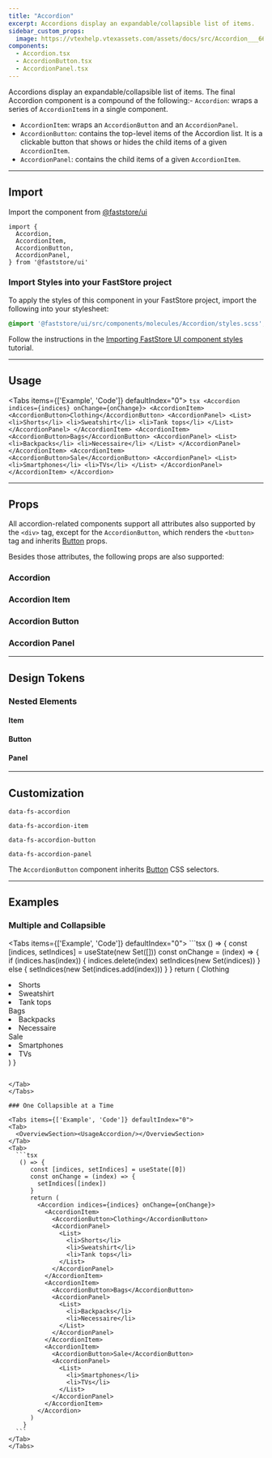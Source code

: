 ```yaml
---
title: "Accordion"
excerpt: Accordions display an expandable/collapsible list of items.
sidebar_custom_props:
  image: https://vtexhelp.vtexassets.com/assets/docs/src/Accordion___66012e5367e86c5b4422ff8d6974b8cd.png
components:
  - Accordion.tsx
  - AccordionButton.tsx
  - AccordionPanel.tsx
---
```


Accordions display an expandable/collapsible list of items. The final Accordion component is a compound of the following:- `Accordion`: wraps a series of `AccordionItem`s in a single component.

- `AccordionItem`: wraps an `AccordionButton` and an `AccordionPanel`.
- `AccordionButton`: contains the top-level items of the Accordion list. It is a clickable button that shows or hides the child items of a given `AccordionItem`.
- `AccordionPanel`: contains the child items of a given `AccordionItem`.

---

## Import

Import the component from [@faststore/ui](https://developers.vtex.com/docs/guides/faststore/components-index)

```tsx
import {
  Accordion,
  AccordionItem,
  AccordionButton,
  AccordionPanel,
} from '@faststore/ui'
```

### Import Styles into your FastStore project

To apply the styles of this component in your FastStore project, import the following into your stylesheet:

```scss
@import '@faststore/ui/src/components/molecules/Accordion/styles.scss';
```

Follow the instructions in the [Importing FastStore UI component styles](https://developers.vtex.com/docs/guides/faststore/using-themes-importing-ui-components-styles) tutorial.

---

## Usage

<Tabs items={['Example', 'Code']} defaultIndex="0">
  <Tab>
    <OverviewSection><UsageAccordion/></OverviewSection>
  </Tab>
  <Tab>
    ```tsx
    <Accordion indices={indices} onChange={onChange}>
      <AccordionItem>
        <AccordionButton>Clothing</AccordionButton>
        <AccordionPanel>
          <List>
            <li>Shorts</li>
            <li>Sweatshirt</li>
            <li>Tank tops</li>
          </List>
        </AccordionPanel>
      </AccordionItem>
      <AccordionItem>
        <AccordionButton>Bags</AccordionButton>
        <AccordionPanel>
          <List>
            <li>Backpacks</li>
            <li>Necessaire</li>
          </List>
        </AccordionPanel>
      </AccordionItem>
      <AccordionItem>
        <AccordionButton>Sale</AccordionButton>
        <AccordionPanel>
          <List>
            <li>Smartphones</li>
            <li>TVs</li>
          </List>
        </AccordionPanel>
      </AccordionItem>
    </Accordion>
    ```

  </Tab>
</Tabs>

---

## Props

All accordion-related components support all attributes also supported by the `<div>` tag, except for the `AccordionButton`, which renders the `<button>` tag and inherits [Button](https://developers.vtex.com/docs/guides/faststore/atoms-button) props.

Besides those attributes, the following props are also supported:

### Accordion

<ComponentPropsSection component="Accordion" />

### Accordion Item

<PropsSection propsList={propsAccordionItem} />

### Accordion Button

<ComponentPropsSection component="AccordionButton" />

### Accordion Panel

<ComponentPropsSection component="AccordionPanel" />

---

## Design Tokens

### Nested Elements

#### Item

<TokenTable>
  <TokenRow
    token="--fs-accordion-item-border-bottom-width"
    value="var(--fs-border-width)"
  />
  <TokenRow
    token="--fs-accordion-item-border-bottom-color"
    value="var(--fs-border-color-light)"
    isColor
  />
</TokenTable>

#### Button

<TokenTable>
  <TokenRow
    token="--fs-accordion-button-padding"
    value="var(--fs-spacing-3) 0"
  />
  <TokenRow
    token="--fs-accordion-button-font-size"
    value="var(--fs-text-size-3)"
  />
  <TokenRow
    token="--fs-accordion-button-font-weight"
    value="var(--fs-text-weight-bold)"
  />
  <TokenRow token="--fs-accordion-button-line-height" value="1.2" />
  <TokenRow
    token="--fs-accordion-button-color"
    value="var(--fs-color-text)"
    isColor
  />
  <TokenRow
    token="--fs-accordion-button-bkg-color"
    value="transparent"
    isColor
  />
</TokenTable>

#### Panel

<TokenTable>
  <TokenRow
    token="--fs-accordion-panel-padding-bottom"
    value="var(--fs-spacing-4)"
  />
</TokenTable>

---

## Customization

`data-fs-accordion`

`data-fs-accordion-item`

`data-fs-accordion-button`

`data-fs-accordion-panel`

The `AccordionButton` component inherits [Button](https://developers.vtex.com/docs/guides/faststore/atoms-button) CSS selectors.

---

## Examples

### Multiple and Collapsible

<Tabs items={['Example', 'Code']} defaultIndex="0">
  <Tab>
    <OverviewSection><UsageAccordionMultiple/></OverviewSection>
  </Tab>
  <Tab>
    ```tsx
    () => {
      const [indices, setIndices] = useState(new Set([]))
      const onChange = (index) => {
        if (indices.has(index)) {
          indices.delete(index)
          setIndices(new Set(indices))
        } else {
          setIndices(new Set(indices.add(index)))
        }
      }
      return (
        <Accordion>
          <AccordionItem>
            <AccordionButton>Clothing</AccordionButton>
            <AccordionPanel>
              <List>
                <li>Shorts</li>
                <li>Sweatshirt</li>
                <li>Tank tops</li>
              </List>
            </AccordionPanel>
          </AccordionItem>
          <AccordionItem>
            <AccordionButton>Bags</AccordionButton>
            <AccordionPanel>
              <List>
                <li>Backpacks</li>
                <li>Necessaire</li>
              </List>
            </AccordionPanel>
          </AccordionItem>
          <AccordionItem>
            <AccordionButton>Sale</AccordionButton>
            <AccordionPanel>
              <List>
                <li>Smartphones</li>
                <li>TVs</li>
              </List>
            </AccordionPanel>
          </AccordionItem>
        </Accordion>
      )
    }
  ```

  </Tab>
</Tabs>

### One Collapsible at a Time

<Tabs items={['Example', 'Code']} defaultIndex="0">
  <Tab>
    <OverviewSection><UsageAccordion/></OverviewSection>
  </Tab>
  <Tab>
    ```tsx
     () => {
        const [indices, setIndices] = useState([0])
        const onChange = (index) => {
          setIndices([index])
        }
        return (
          <Accordion indices={indices} onChange={onChange}>
            <AccordionItem>
              <AccordionButton>Clothing</AccordionButton>
              <AccordionPanel>
                <List>
                  <li>Shorts</li>
                  <li>Sweatshirt</li>
                  <li>Tank tops</li>
                </List>
              </AccordionPanel>
            </AccordionItem>
            <AccordionItem>
              <AccordionButton>Bags</AccordionButton>
              <AccordionPanel>
                <List>
                  <li>Backpacks</li>
                  <li>Necessaire</li>
                </List>
              </AccordionPanel>
            </AccordionItem>
            <AccordionItem>
              <AccordionButton>Sale</AccordionButton>
              <AccordionPanel>
                <List>
                  <li>Smartphones</li>
                  <li>TVs</li>
                </List>
              </AccordionPanel>
            </AccordionItem>
          </Accordion>
        )
      }
    ```
  </Tab>
</Tabs>
